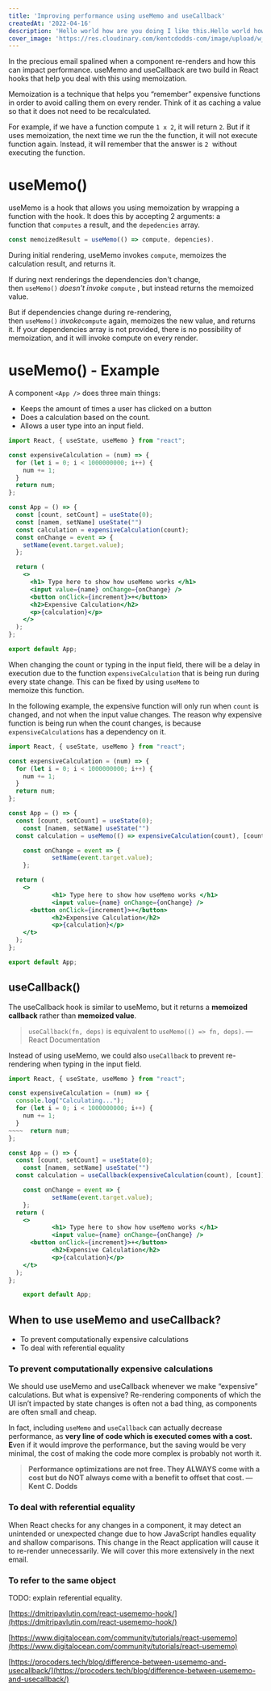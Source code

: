 ```yaml
---
title: 'Improving performance using useMemo and useCallback'
createdAt: '2022-04-16'
description: 'Hello world how are you doing I like this.Hello world how are you doing I like this.Hello world how are you doing I like this.Hello world how are you doing I like this.Hello world how are you doing I like this.Hello world how are you doing I like this.Hello world how are you doing I like this.Hello world how are you doing I like this.'
cover_image: 'https://res.cloudinary.com/kentcdodds-com/image/upload/w_2100,q_auto,f_auto,b_rgb:e6e9ee/unsplash/photo-1453728013993-6d66e9c9123a'
---
```


In the precious email spalined when a component re-renders and how this can impact performance. useMemo and useCallback are two build in React hooks that help you deal with this using memoization.

Memoization is a technique that helps you “remember” expensive functions in order to avoid calling them on every render. Think of it as caching a value so that it does not need to be recalculated.

For example, if we have a function compute `1 x 2`, it will return `2`. But if it uses memoization, the next time we run the the function, it will not execute function again. Instead, it will remember that the answer is `2`  without executing the function.

# useMemo()

useMemo is a hook that allows you using memoization by wrapping a function with the hook. It does this by accepting 2 arguments: a function that `computes` a result, and the `depedencies` array.

```jsx
const memoizedResult = useMemo(() => compute, depencies).
```

During initial rendering, useMemo invokes `compute`, memoizes the calculation result, and returns it.

If during next renderings the dependencies don't change, then `useMemo()` *doesn't invoke* `compute` , but instead returns the memoized value.

But if dependencies change during re-rendering, then `useMemo()` *invoke*`compute` again, memoizes the new value, and returns it. If your dependencies array is not provided, there is no possibility of memoization, and it will invoke compute on every render.

# useMemo() - Example

A component `<App />` does three main things:

- Keeps the amount of times a user has clicked on a button
- Does a calculation based on the count.
- Allows a user type into an input field.

```jsx
import React, { useState, useMemo } from "react";

const expensiveCalculation = (num) => {
  for (let i = 0; i < 1000000000; i++) {
    num += 1;
  }
  return num;
};

const App = () => {
  const [count, setCount] = useState(0);
  const [namem, setName] useState("")
  const calculation = expensiveCalculation(count);
  const onChange = event => {
    setName(event.target.value);
  };

  return (
    <>
      <h1> Type here to show how useMemo works </h1>
      <input value={name} onChange={onChange} />
      <button onClick={increment}>+</button>
      <h2>Expensive Calculation</h2>
      <p>{calculation}</p>
    </>
  );
};

export default App;
```

When changing the count or typing in the input field, there will be a delay in execution due to the function `expensiveCalculation` that is being run during every state change. This can be fixed by using `useMemo` to memoize this function.

In the following example, the expensive function will only run when `count` is changed, and not when the input value changes. The reason why expensive function is being run when the count changes, is because `expensiveCalculations` has a dependency on it.

```jsx
import React, { useState, useMemo } from "react";

const expensiveCalculation = (num) => {
  for (let i = 0; i < 1000000000; i++) {
    num += 1;
  }
  return num;
};

const App = () => {
  const [count, setCount] = useState(0);
	const [namem, setName] useState("")
  const calculation = useMemo(() => expensiveCalculation(count), [count]);

	const onChange = event => {
		    setName(event.target.value);
	};

  return (
    <>
			<h1> Type here to show how useMemo works </h1>
			<input value={name} onChange={onChange} />
      <button onClick={increment}>+</button>
			<h2>Expensive Calculation</h2>
			<p>{calculation}</p>
    </t>
  );
};

export default App;
```

## useCallback()

The useCallback hook is similar to useMemo, but it returns a **memoized callback** rather than **memoized value**.

> `useCallback(fn, deps)` is equivalent to `useMemo(() => fn, deps)`. — React Documentation

Instead of using useMemo, we could also `useCallback` to prevent re-rendering when typing in the input field.

```jsx
import React, { useState, useMemo } from "react";

const expensiveCalculation = (num) => {
  console.log("Calculating...");
  for (let i = 0; i < 1000000000; i++) {
    num += 1;
  }
~~~~  return num;
};

const App = () => {
  const [count, setCount] = useState(0);
	const [namem, setName] useState("")
  const calculation = useCallback(expensiveCalculation(count), [count]);

	const onChange = event => {
		    setName(event.target.value);
	};
  return (
    <>
			<h1> Type here to show how useMemo works </h1>
			<input value={name} onChange={onChange} />
      <button onClick={increment}>+</button>
			<h2>Expensive Calculation</h2>
			<p>{calculation}</p>
    </t>
  );
};

	export default App;
```

## When to use useMemo and useCallback?

- To prevent computationally expensive calculations
- To deal with referential equality

### **To prevent computationally expensive calculations**

We should use useMemo and useCallback whenever we make “expensive” calculations. But what is expensive? Re-rendering components of which the UI isn’t impacted by state changes is often not a bad thing, as components are often small and cheap.

In fact, including `useMemo` and `useCallback` can actually decrease performance, as **very line of code which is executed comes with a cost. E**ven if it would improve the performance, but the saving would be very minimal, the cost of making the code more complex is probably not worth it.

> **Performance optimizations are not free. They ALWAYS come with a cost but do NOT always come with a benefit to offset that cost. —Kent C. Dodds**

### To deal with referential equality

When React checks for any changes in a component, it may detect an unintended or unexpected change due to how JavaScript handles equality and shallow comparisons. This change in the React application will cause it to re-render unnecessarily. We will cover this more extensively in the next email.

### To refer to the same object

TODO: explain referential equality.

[https://dmitripavlutin.com/react-usememo-hook/](https://dmitripavlutin.com/react-usememo-hook/)

[https://www.digitalocean.com/community/tutorials/react-usememo](https://www.digitalocean.com/community/tutorials/react-usememo)

[https://procoders.tech/blog/difference-between-usememo-and-usecallback/](https://procoders.tech/blog/difference-between-usememo-and-usecallback/)
